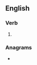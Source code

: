==English==

===Verb===
{{head|en|verb form}}

# {{present participle of|en|venerate|nocat=1}}

===Anagrams===
* {{anagrams|en|a=aeeginnrtv|enervating}}